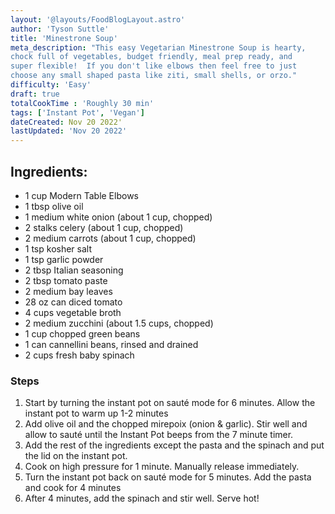 ```yaml
---
layout: '@layouts/FoodBlogLayout.astro'
author: 'Tyson Suttle'
title: 'Minestrone Soup'
meta_description: "This easy Vegetarian Minestrone Soup is hearty, 
chock full of vegetables, budget friendly, meal prep ready, and 
super flexible!  If you don't like elbows then feel free to just 
choose any small shaped pasta like ziti, small shells, or orzo."
difficulty: 'Easy'
draft: true
totalCookTime : 'Roughly 30 min'
tags: ['Instant Pot', 'Vegan']
dateCreated: Nov 20 2022'
lastUpdated: 'Nov 20 2022'
---
```


## Ingredients: 

- 1 cup Modern Table Elbows
- 1 tbsp olive oil
- 1 medium white onion (about 1 cup, chopped)
- 2 stalks celery (about 1 cup, chopped)
- 2 medium carrots (about 1 cup, chopped)
- 1 tsp kosher salt
- 1 tsp garlic powder
- 2 tbsp Italian seasoning
- 2 tbsp tomato paste
- 2 medium bay leaves
- 28 oz can diced tomato
- 4 cups vegetable broth
- 2 medium zucchini (about 1.5 cups, chopped)
- 1 cup chopped green beans
- 1 can cannellini beans, rinsed and drained
- 2 cups fresh baby spinach

### Steps

1. Start by turning the instant pot on sauté mode for 6 minutes. Allow the instant pot to warm up 1-2 minutes
2. Add olive oil and the chopped mirepoix (onion & garlic). Stir well and allow to sauté until the Instant Pot beeps from the 7 minute timer.
3. Add the rest of the ingredients except the pasta and the spinach and put the lid on the instant pot.
4. Cook on high pressure for 1 minute. Manually release immediately.
5. Turn the instant pot back on sauté mode for 5 minutes. Add the pasta and cook for 4 minutes
6. After 4 minutes, add the spinach and stir well. Serve hot!
